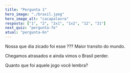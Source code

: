 ```yaml
---
title: "Pergunta 1"
hero_image: "./brasil.jpeg"
hero_image_alt: "cacapalavra"
resposta: ["1", "2", "2x1", "1x2", "12", "21"]
next_quiz: "pergunta-7e"
atual: "pergunta-6n"
---
```


Nossa que dia zicado foi esse ??? Maior transito do mundo.

Chegamos atrasados e ainda vimos o Brasil perder.

Quanto que foi aquele jogo você lembra?
